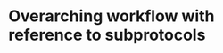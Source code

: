 # Overarching workflow with reference to subprotocols

<!--
Provide here an overview of the steps of the project protocol.
The different steps must be clarified with criteria and guidelines when what should be carried out.
For instance:

Go to the location to be monitored.
Follow sub-protocol A `<protocol code>_YYYY.NN` to determine whether the site belongs to the target population to be monitored (first visit) or still belongs (repeated visit).
Follow sub protocol B `<protocol code>_YYYY.NN` which explains the sampling procedure.
Follow sub protocol C `<protocol code>_YYYY.NN` explaining lab analysis.

The objective is to organize the sub-protocols into a coherent main protocol in which missing elements are completed that are not in the sub-protocols, such as when a certain sub-protocol is executed or not, or small extra steps that do not require their own sub-protocol.
-->
